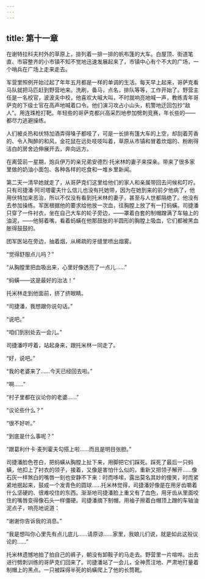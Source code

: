 ```yaml
---
---
---
```

title: 第十一章
---




在谢特拉科夫村外的草原上，排列着一排一排的帆布篷的大车。白屋顶、街道笔直、市容整齐的小市镇不知不觉地迅速发展起来了，市镇中心有个不大的广场，一个哨兵在广场上走来走去。

军营里照例开始过起了年年五月都是一样的单调的生活。每天早上起来，哥萨克看马队就把马匹赶到野营地来。洗刷，备马，点名，排队等等，工作开始了。野营主任是一名校官，波波夫中校，他喜欢大喊大叫，不时就响亮地喊一声，教练青年哥萨克的下级士官在高声地喊着口令。他们演习攻占小山头，机警地迂回包抄“敌人”。用连珠枪打靶。年轻些的哥萨克都兴高采烈地参加劈刺竞赛，年长些的——都尽力逃避操练。

人们被炎热和伏特加酒弄得嗓子都哑了，可是一长排有篷大车的上空，却刮着芳香的、令人陶醉的和风，金花鼠在远处吱吱叫着，草原从市镇和冒着炊烟的、粉刷得洁白的房舍边伸展开去，奔向远方。

在离营前一星期，炮兵伊万的亲兄弟安德烈·托米林的妻子来探亲。带来了很多家里做的奶油小面包、各种各样的吃食和一堆乡里新闻。

第二天一清早她就走了，从哥萨克们这里给他们的家人和亲属带回去问候和叮咛。只有司捷潘·阿司塔霍夫什么信儿也没有托她带，因为在她到来的前夕他病了，他用伏特加来恶治，所以不仅没有看到托米林的妻子，甚至与人世都隔绝了。他没有去参加操练。军医根据他的要求给他放一次血，往胸膛上放了有一打蚂蟥。司捷潘只穿了一件衬衣，坐在自己大车的轮子旁边，——罩着白套的制帽蹭满了车轴上的油泥，——他努着嘴，看着蚂蟥在他那鼓胀的半圆形的胸膛上吸血，它们都被黑血胀得鼓鼓的。

团军医站在旁边，抽着烟，从稀疏的牙缝里喷出烟雾。

“觉得舒服点儿吗？”

“从胸膛里把血吸出来，心里好像透亮了一点儿……”

“蚂蟥——这是最好的治法！”

托米林走到他面前，挤了挤眼睛。

“司捷潘，我想跟你说句话。”

“说吧。”

“咱们到别处去一会儿。”

司捷潘哼哼着，站起身来，跟托米林一同走了。

“好，说吧。”

“我的老婆来了……今天已经回去啦。”

“啊……”

“村子里都在议论你的老婆……”

“议论些什么？”

“很不好听。”

“到底是什么事呢？”

“跟葛利什卡·麦列霍夫勾搭上啦……而且是明目张胆。”

司捷潘脸色苍白，把蚂蟥从胸膛上扯下来，用脚把它们踩死。踩死了最后一只蚂蟥，他扣上了衬衣的领子，接着，又像是害怕什么似的，重新又把领子解开……像石灰一样煞白的嘴唇一刻也安静不下来：时而哆嗦，露出莫名其妙的傻笑，时而紧紧地抿起来，鼓成一个发青色的圆球……托米林觉得，司捷潘好像是在用牙齿嚼着什么坚硬的、很难咬住的东西。渐渐地司捷潘脸上重又有了血色，用牙齿从里面咬住的嘴唇变得像石头一样僵硬。司捷潘摘下制帽，用袖子擦着白帽顶上蹭的车轴油泥点子，响亮地说道：

“谢谢你告诉我的消息。”

“我是想叫你心里先有点儿底儿……请原谅……家里，我娘儿们说，就是如此这般议论的……”

托米林遗憾地拍了拍自己的裤子，朝没有卸鞍子的马走去。野营里一片喧哗。出去进行劈刺训练的哥萨克们回来了。司捷潘站了一会儿，全神贯注地、严肃地打量着制帽上的黑点。一只被踩得半死的蚂蟥爬上了他的长筒靴。